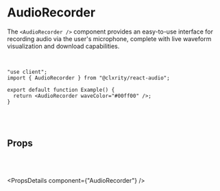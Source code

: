 
# AudioRecorder

The `<AudioRecorder />` component provides an easy-to-use interface for recording audio via the user's microphone, complete with live waveform visualization and download capabilities.

<br />

```tsx
"use client";
import { AudioRecorder } from "@clxrity/react-audio";

export default function Example() {
  return <AudioRecorder waveColor="#00ff00" />;
}
```

<br />

<AudioRecorder waveColor="#00ff00" />

<br />

## Props

<br />

<br />

<PropsDetails component={"AudioRecorder"} />

